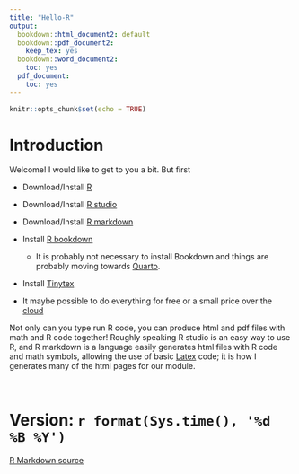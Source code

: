 ```yaml
---
title: "Hello-R"
output:
  bookdown::html_document2: default
  bookdown::pdf_document2:
    keep_tex: yes
  bookdown::word_document2:
    toc: yes
  pdf_document:
    toc: yes
---
```



```r
knitr::opts_chunk$set(echo = TRUE)
```


# Introduction

Welcome!  I would like to get to you a bit. But first

* Download/Install [R](https://www.r-project.org/)
* Download/Install [R studio](https://rstudio.com/)
* Download/Install [R markdown](https://rmarkdown.rstudio.com/)
* Install  [R bookdown](https://bookdown.org/yihui/bookdown/get-started.html)
  * It is probably not necessary to install Bookdown and things are probably moving towards [Quarto](https://tsoo-math.github.io/ucl3/quarto.html).
* Install [Tinytex](https://yihui.org/tinytex/)

* It maybe possible to do everything for free or a small price over the [cloud](https://posit.cloud/)

Not only can you type run R code, you can produce html and pdf files with math and R code together!  Roughly speaking R studio is an easy way to use R, and R markdown is a language easily generates html files with R code and math symbols, allowing the use of basic [Latex](https://en.wikibooks.org/wiki/LaTeX/Mathematics) code; it is how I generates many of the html pages for our module.






<br>

#   Version: `r format(Sys.time(), '%d %B %Y')`
[R Markdown source](https://tsoo-math.github.io/ucl2/hello-R-2001.Rmd)
<br>
<br>
<br>


